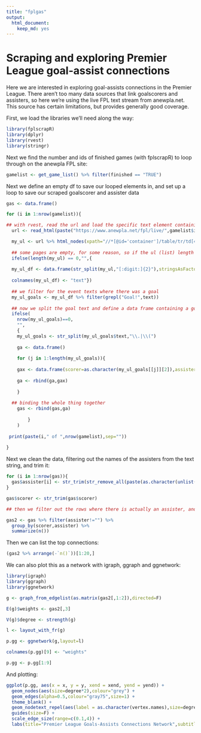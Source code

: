 ---
title: "fplgas"
output:
  html_document:
    keep_md: yes
---

# Scraping and exploring Premier League goal-assist connections

Here we are interested in exploring goal-assists connections in the Premier League. There aren't too many data sources that link goalscorers and assisters, so here we're using the live FPL text stream from anewpla.net. This source has certain limitations, but provides generally good coverage.

First, we load the libraries we'll need along the way:

```{r,warning=F,message=F}

library(fplscrapR)
library(dplyr)
library(rvest)
library(stringr)
```

Next we find the number and ids of finished games (with fplscrapR) to loop through on the anewpla FPL site:

```{r,warning=F}

gamelist <- get_game_list() %>% filter(finished == "TRUE")

```

Next we define an empty df to save our looped elements in, and set up a loop to save our scraped goalscorer and assister data

```{r,warning=F,message=F,results="hide"}
gas <- data.frame()

for (i in 1:nrow(gamelist)){

## with rvest, read the url and load the specific text element containing the scorer and assister data 
  url <- read_html(paste("https://www.anewpla.net/fpl/live/",gamelist$id[i],"/",sep=""))  

  my_ul <- url %>% html_nodes(xpath="//*[@id='container']/table/tr/td[4]") %>% html_text()
  
  ## some pages are empty, for some reason, so if the ul (list) length is 0, we do nothing from here; if there is content, we split the text by digits (signifying minutes a particular event happened)
  ifelse(length(my_ul) == 0,"",{
  
  my_ul_df <- data.frame(str_split(my_ul,"[:digit:]{2}"),stringsAsFactors=F)
  
  colnames(my_ul_df) <- "text"})
  
  ## we filter for the event texts where there was a goal
  my_ul_goals <- my_ul_df %>% filter(grepl("Goal!",text))
  
  ## now we split the goal text and define a data frame containing a goalscorer and an assister (where available) using regular expressions
  ifelse(
    nrow(my_ul_goals)==0,
    "",
    {
    my_ul_goals <- str_split(my_ul_goals$text,"\\.|\\(")
  
    ga <- data.frame()
  
    for (j in 1:length(my_ul_goals)){
    
    gax <- data.frame(scorer=as.character(my_ul_goals[[j]][2]),assister=as.character(my_ul_goals[[j]][4]),stringsAsFactors=F)
  
    ga <- rbind(ga,gax)
  
    }
  
  ## binding the whole thing together
    gas <- rbind(gas,ga)
    
        }
    )
 
 print(paste(i," of ",nrow(gamelist),sep=""))
  
}
```

Next we clean the data, filtering out the names of the assisters from the text string, and trim it:

```{r,warning=F}

for (i in 1:nrow(gas)){
  gas$assister[i] <- str_trim(str_remove_all(paste(as.character(unlist(str_extract_all(gas$assister[i],"\\p{Uppercase}.\\w+"))),collapse=" "),"Assisted"))
}

gas$scorer <- str_trim(gas$scorer)

## then we filter out the rows where there is actually an assister, and add the count for each, arranging by the count

gas2 <- gas %>% filter(assister!="") %>% 
  group_by(scorer,assister) %>% 
  summarize(n())
```

Then we can list the top connections:

```{r}
(gas2 %>% arrange(-`n()`))[1:20,]
```

We can also plot this as a network with igraph, ggraph and ggnetwork:

```{r,warning=F,message=F,results="hide"}

library(igraph)
library(ggraph)
library(ggnetwork)

g <- graph_from_edgelist(as.matrix(gas2[,1:2]),directed=F)

E(g)$weights <- gas2[,3]

V(g)$degree <- strength(g)

l <- layout_with_fr(g)

p.gg <- ggnetwork(g,layout=l)

colnames(p.gg)[9] <- "weights"

p.gg <- p.gg[1:9]

```

And plotting:

```{r,fig.width=12,fig.height=10}
ggplot(p.gg, aes(x = x, y = y, xend = xend, yend = yend)) +
  geom_nodes(aes(size=degree*2),colour="grey") +
  geom_edges(alpha=0.5,colour="gray75",size=1) +
  theme_blank() +
  geom_nodetext_repel(aes(label = as.character(vertex.names),size=degree/10)) +
  guides(size=F) +
  scale_edge_size(range=c(0.1,4)) +
  labs(title="Premier League Goals-Assists Connections Network",subtitle="Node size by involvement. Links denote goal-assist connections. Layout is defined by player goal-assist relations (with 'FR')", caption="Data: anewpla.net | Analysis: @wiscostretford")
```